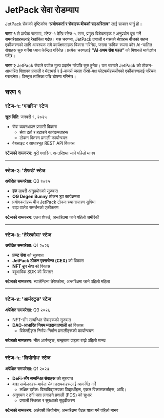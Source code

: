 # JetPack सेवा रोडम्याप

JetPack सेवाको दृष्टिकोण “**प्रयोगकर्ता र सेवाहरू बीचको सहअस्तित्व**” लाई साकार पार्नु हो।

**चरण १** ले प्रत्येक चरणमा, स्टेज-१ देखि स्टेज-५ सम्म, प्रमुख विशेषताहरू र अनुप्रयोग पूरा गर्ने समयरेखाहरूलाई रेखांकित गर्दछ। यस चरणमा, JetPack प्रणाली र यसको सेवाहरू बीचको सहज एकीकरणको लागि आवश्यक सबै कार्यक्षमताहरू विकास गरिनेछ, जसमा क्रमिक रूपमा कोर AI-चालित सेवाहरू सुरु गर्नेमा ध्यान केन्द्रित गरिनेछ। प्रत्येक चरणलाई **“AI-प्रथम सेवा पहल”** को मिशनले मार्गदर्शन गर्दछ।

**चरण २** JetPack सेवाले पर्याप्त मूल्य प्रदर्शन गरेपछि सुरु हुनेछ। यस चरणले JetPack को टोकन-आधारित विज्ञापन प्रणाली र मेटाभर्स र ई-कमर्स जस्ता तेस्रो-पक्ष प्लेटफर्महरूसँगको एकीकरणलाई परिचय गराउनेछ। विस्तृत तालिका पछि घोषणा गरिनेछ।


## चरण १

### **स्टेज-१: 'गगारिन' स्टेज**
**सुरु मिति**: जनवरी १, २०२५

- सेवा व्यवस्थापन प्रणाली विकास
  - सेवा दर्ता र हटाउने कार्यक्षमताहरू
  - टोकन वितरण प्रणाली कार्यान्वयन
- वेबसाइट र आधारभूत REST API विकास

**स्टेजको नामकरण**: युरी गगारिन, अन्तरिक्षमा जाने पहिलो मानव

---

### **स्टेज-२: 'शेफर्ड' स्टेज**
**अपेक्षित समयरेखा**: Q3 २०२५

- **हरु** डायरी अनुप्रयोगको सुरुवात
- **OG Degen Bunny** टोकन ड्रप कार्यक्षमता
- प्रयोगकर्ताहरू बीच JetPack टोकन स्थानान्तरण सुविधा
- बाह्य वालेट समर्थनको एकीकरण

**स्टेजको नामकरण**: एलन शेफर्ड, अन्तरिक्षमा जाने पहिलो अमेरिकी

---

### **स्टेज-३: 'तेरेश्कोभा' स्टेज**
**अपेक्षित समयरेखा**: Q1 २०२६

- **प्रम्प्ट सेवा** को सुरुवात
- **JetPack टोकन एक्सचेन्ज (CEX)** को विकास
- **NFT ड्रप सेवा** को विकास
- बहुभाषिक SDK को विस्तार

**स्टेजको नामकरण**: भ्यालेन्टिना तेरेश्कोभा, अन्तरिक्षमा जाने पहिलो महिला

---

### **स्टेज-४: 'आर्मस्ट्रङ' स्टेज**
**अपेक्षित समयरेखा**: Q3 २०२६

- NFT-सँग सम्बन्धित सेवाहरूको सुरुवात
- **DAO-आधारित नियम मतदान प्रणाली** को विकास
  - विकेन्द्रीकृत निर्णय-निर्माण प्रणालीहरूको कार्यान्वयन

**स्टेजको नामकरण**: नील आर्मस्ट्रङ, चन्द्रमामा पाइला राख्ने पहिलो मानव

---

### **स्टेज-५: 'लियोनोभ' स्टेज**
**अपेक्षित समयरेखा**: Q1 २०२७

- **DeFi-सँग सम्बन्धित सेवाहरू** को सुरुवात
- बाह्य सम्मेलनहरू मार्फत सेवा प्रदायकहरूलाई आकर्षित गर्ने
  - लक्षित दर्शक: विश्वविद्यालयका विद्यार्थीहरू, एकल विकासकर्ताहरू, आदि।
- अनुगमन र ठगी पत्ता लगाउने प्रणाली (FDS) को सुधार
  - प्रणाली स्थिरता र सुरक्षाको सुदृढीकरण

**स्टेजको नामकरण**: अलेक्सी लियोनोभ, अन्तरिक्षमा पैदल यात्रा गर्ने पहिलो मानव